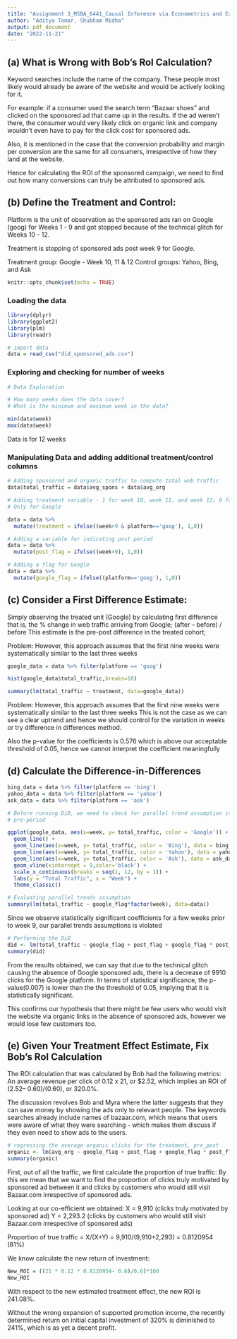 ```yaml
---
title: "Assignment 3_MSBA_6441_Causal Inference via Econometrics and Experimentation_AT_SM"
author: "Aditya Tomar, Shubham Midha"
output: pdf_document
date: "2022-11-21"
---
```


## (a)	What is Wrong with Bob’s RoI Calculation? 

Keyword searches include the name of the company.
These people most likely would already be aware of the website and would be
actively looking for it. 

For example: if a consumer used the search term “Bazaar shoes” and clicked 
on the sponsored ad that came up in the results. If the ad weren’t there, 
the consumer would very likely click on organic link and company wouldn't even
have to pay for the click cost for sponsored ads.

Also, it is mentioned in the case that the conversion probability and margin 
per conversion are the same for all consumers, irrespective of how they land
at the website.

Hence for calculating the ROI of the sponsored campaign, we need to find out
how many conversions can truly be attributed to sponsored ads.

## (b) Define the Treatment and Control: 
Platform is the unit of observation as the sponsored ads ran on Google
(goog) for Weeks 1 - 9 and got stopped because of the technical glitch
for Weeks 10 - 12.

Treatment is stopping of sponsored ads post week 9 for Google.

Treatment group: Google - Week 10, 11 & 12
Control groups: Yahoo, Bing, and Ask


```r
knitr::opts_chunk$set(echo = TRUE)
```

### Loading the data
```r
library(dplyr)
library(ggplot2)
library(plm)
library(readr)

# import data
data = read_csv("did_sponsored_ads.csv")
```

### Exploring and checking for number of weeks
```r
# Data Exploration

# How many weeks does the data cover? 
# What is the minimum and maximum week in the data? 

min(data$week)
max(data$week)

```
Data is for 12 weeks

### Manipulating Data and adding additional treatment/control columns
```r
# Adding sponsored and organic traffic to compute total web traffic
data$total_traffic = data$avg_spons + data$avg_org

# Adding treatment variable - 1 for week 10, week 11, and week 12; 0 for rest
# Only for Google

data = data %>%
  mutate(treatment = ifelse((week>9 & platform=='goog'), 1,0))

# Adding a variable for indicating post period 
data = data %>%
  mutate(post_flag = ifelse((week>9), 1,0))

# Adding a flag for Google
data = data %>%
  mutate(google_flag = ifelse((platform=='goog'), 1,0))
```


## (c)	Consider a First Difference Estimate: 

Simply observing the treated unit (Google) by calculating first  difference
that  is,  the  %  change  in  web  traffic  arriving from Google; 
(after – before) / before
This estimate is the pre-post difference in the treated cohort;

Problem: However, this approach assumes that the first nine weeks were 
systematically similar to the last three weeks

```r
google_data = data %>% filter(platform == 'goog')

hist(google_data$total_traffic,breaks=10)

summary(lm(total_traffic ~ treatment, data=google_data))
```

Problem: However, this approach assumes that the first nine weeks were 
systematically similar to the last three weeks
This is not the case as we can see a clear uptrend and hence we should control
for the variation in weeks or try difference in differences method.

Also the p-value for the coefficients is 0.576 which is above our acceptable
threshold of 0.05, hence we cannot interpret the coefficient meaningfully

## (d) Calculate the Difference-in-Differences

```r
bing_data = data %>% filter(platform == 'bing')
yahoo_data = data %>% filter(platform == 'yahoo')
ask_data = data %>% filter(platform == 'ask')

# Before running DiD, we need to check for parallel trend assumption in 
# pre-period

ggplot(google_data, aes(x=week, y= total_traffic, color = 'Google')) +
  geom_line() +
  geom_line(aes(x=week, y= total_traffic, color = 'Bing'), data = bing_data) +
  geom_line(aes(x=week, y= total_traffic, color = 'Yahoo'), data = yahoo_data) +
  geom_line(aes(x=week, y= total_traffic, color = 'Ask'), data = ask_data) +
  geom_vline(xintercept = 9,color='black') +
  scale_x_continuous(breaks = seq(1, 12, by = 1)) +
  labs(y = "Total Traffic", x = "Week") +
  theme_classic()
```

```r
# Evaluating parallel trends assumption
summary(lm(total_traffic ~ google_flag*factor(week), data=data))
```
Since we observe statistically significant coefficients for a few weeks prior
to week 9, our parallel trends assumptions is violated

```r
# Performing the DiD
did <- lm(total_traffic ~ google_flag + post_flag + google_flag * post_flag, data=data)
summary(did)
```

From the results obtained, we can say that due to the technical glitch causing 
the absence of Google sponsored ads, there is a decrease of 9910 clicks 
for the Google platform. 
In terms of statistical significance, the p-value(0.007) is lower than the the
threshold of 0.05, implying that it is statistically significant.

This confirms our hypothesis that there might be few users who would visit the 
website via organic links in the absence of sponsored ads, however we would lose
few customers too.

## (e) Given Your Treatment Effect Estimate, Fix Bob’s RoI Calculation

The ROI calculation that was calculated by Bob had the following metrics:
An average revenue per click of 0.12 x 21, or $2.52, which implies an ROI of
(2.52– 0.60)/(0.60), or 320.0%.

The discussion revolves Bob and Myra where the latter suggests that they can 
save money by showing the ads only to relevant people. The keywords searches
already include names of bazaar.com, which means that users were aware of what
they were searching - which makes them discuss if they even need to show ads to 
the users.

```r
# regressing the average organic clicks for the treatment, pre_post
organic <- lm(avg_org ~ google_flag + post_flag + google_flag * post_flag, data=data)
summary(organic)
```
First, out of all the traffic, we first calculate the proportion of true traffic:
By this we mean that we want to find the proportion of clicks truly motivated 
by sponsored ad between it and clicks by customers who would still 
visit Bazaar.com irrespective of sponsored ads.

Looking at our co-efficient we obtained: 
X = 9,910 (clicks truly motivated by sponsored ad)
Y = 2,293.2 (clicks by customers who would still 
visit Bazaar.com irrespective of sponsored ads)

Proportion of true traffic = X/(X+Y) = 9,910/(9,910+2,293) = 0.8120954 (81%)

We know calculate the new return of investment:
```r
New_ROI = ((21 * 0.12 * 0.8120954- 0.6)/0.6)*100
New_ROI
```

With respect to the new estimated treatment effect, the new ROI is 241.08%.


Without the wrong expansion of supported promotion income, the recently 
determined return on initial capital investment of 320% is diminished to 241%,
which is as yet a decent profit.
